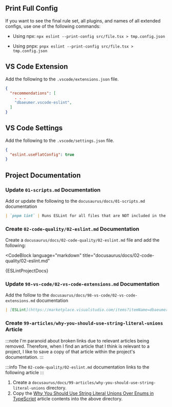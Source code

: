 
## Print Full Config

If you want to see the final rule set, all plugins, and names of all extended configs, use one of the following commands:

- Using npx: `npx eslint --print-config src/file.tsx > tmp.config.json`

- Using pnpx: `pnpx eslint --print-config src/file.tsx > tmp.config.json`

## VS Code Extension

Add the following to the `.vscode/extensions.json` file.

```json title=".vscode/extensions.json"
{
  "recommendations": [
    . . .
    "dbaeumer.vscode-eslint",
  ]
}
```

## VS Code Settings

Add the following to the `.vscode/settings.json` file.

```json title=".vscode/settings.json"
{
  "eslint.useFlatConfig": true
}
```

## Project Documentation

### Update `01-scripts.md` Documentation

Add or update the following to the `docusaurus/docs/01-scripts.md` documentation

```md title="docusaurus/docs/01-scripts.md"
| `pnpm lint` | Runs ESLint for all files that are NOT included in the `.gitignore` |
```

### Create `02-code-quality/02-eslint.md` Documentation

Create a `docusaurus/docs/02-code-quality/02-eslint.md` file and add the following:

<CodeBlock
  language="markdown"
  title="docusaurus/docs/02-code-quality/02-eslint.md"
>
  {ESLintProjectDocs}
</CodeBlock>

### Update `98-vs-code/02-vs-code-extensions.md` Documentation

Add the follow to the `docusaurus/docs/98-vs-code/02-vs-code-extensions.md` documentation

```md title="docusaurus/docs/98-vs-code/02-vs-code-extensions.md"
| [ESLint](https://marketplace.visualstudio.com/items?itemName=dbaeumer.vscode-eslint) | Provides immediate linting when writing code |
```

### Create `99-articles/why-you-should-use-string-literal-unions` Article

:::note
I'm paranoid about broken links due to relevant articles being removed. Therefore, when I find an article that I think is relevant to a project, I like to save a copy of that article within the project's documentation.
:::

:::info
The `02-code-quality/02-eslint.md` documentation links to the following article
:::

1. Create a `docusaurus/docs/99-articles/why-you-should-use-string-literal-unions` directory.
2. Copy the [Why You Should Use String Literal Unions Over Enums in TypeScript](https://github.com/SamuelMaddox/samuelmaddox/tree/main/docs/articles/why-you-should-use-string-literal-unions-over-enums-in-typescript) article contents into the above directory.
